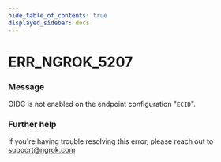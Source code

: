 ```yaml
---
hide_table_of_contents: true
displayed_sidebar: docs
---
```



# ERR_NGROK_5207

### Message
OIDC is not enabled on the endpoint configuration "`ECID`".

<ErrorDetails error='err_ngrok_5207' />


### Further help
If you're having trouble resolving this error, please reach out to [support@ngrok.com](mailto:support@ngrok.com?subject=Help%20with%20ERR_NGROK_5207)

